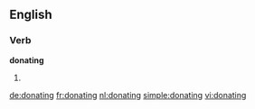 ==English==

===Verb===
'''donating'''

# {{present participle of|[[donate]]}}

[[de:donating]]
[[fr:donating]]
[[nl:donating]]
[[simple:donating]]
[[vi:donating]]